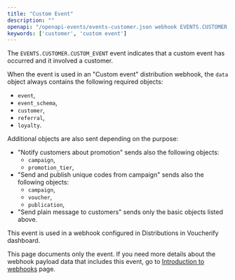 ```yaml
---
title: "Custom Event"
description: ""
openapi: "/openapi-events/events-customer.json webhook EVENTS.CUSTOMER.CUSTOM_EVENT"
keywords: ['customer', 'custom event']
---
```


The `EVENTS.CUSTOMER.CUSTOM_EVENT` event indicates that a custom event has occurred and it involved a customer.

When the event is used in an "Custom event" distribution webhook, the `data` object always contains the following required objects:
- `event`,
- `event_schema`,
- `customer`,
- `referral`,
- `loyalty`.

Additional objects are also sent depending on the purpose:
- "Notify customers about promotion" sends also the following objects:
  - `campaign`,
  - `promotion_tier`,
- "Send and publish unique codes from campaign" sends also  the following objects:
  - `campaign`,
  - `voucher`,
  - `publication`,
- "Send plain message to customers" sends only the basic objects listed above.

This event is used in a webhook configured in Distributions in Voucherify dashboard.

<Note>This page documents only the event. If you need more details about the webhook payload data that includes this event, go to [Introduction to webhooks](/api-reference/introduction-to-webhooks "Introduction to webhooks v2024-01-01") page.</Note>